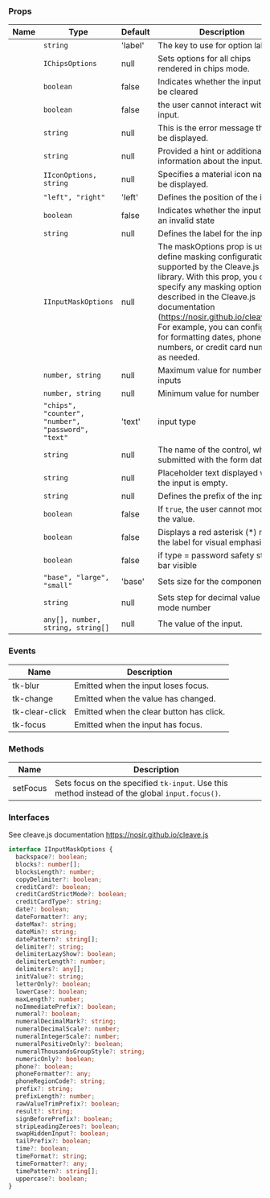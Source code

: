
### Props

| Name | Type | Default | Description |
| ---- | ---- | ------- | ----------- |
| <TkBadge label="chipLabelKey" variant="primary" size="large" type="filledlight"/> | <code>string</code> | 'label' | The key to use for option labels |
| <TkBadge label="chipOptions" variant="primary" size="large" type="filledlight"/> | <code>IChipsOptions</code> | null | Sets options for all chips rendered in chips mode. |
| <TkBadge label="clearable" variant="primary" size="large" type="filledlight"/> | <code>boolean</code> | false | Indicates whether the input can be cleared |
| <TkBadge label="disabled" variant="primary" size="large" type="filledlight"/> | <code>boolean</code> | false | the user cannot interact with the input. |
| <TkBadge label="error" variant="primary" size="large" type="filledlight"/> | <code>string</code> | null | This is the error message that will be displayed. |
| <TkBadge label="hint" variant="primary" size="large" type="filledlight"/> | <code>string</code> | null | Provided a hint or additional information about the input. |
| <TkBadge label="icon" variant="primary" size="large" type="filledlight"/> | <code>IIconOptions, string</code> | null | Specifies a material icon name to be displayed. |
| <TkBadge label="iconPosition" variant="primary" size="large" type="filledlight"/> | <code>"left", "right"</code> | 'left' | Defines the position of the icon. |
| <TkBadge label="invalid" variant="primary" size="large" type="filledlight"/> | <code>boolean</code> | false | Indicates whether the input is in an invalid state |
| <TkBadge label="label" variant="primary" size="large" type="filledlight"/> | <code>string</code> | null | Defines the label for the input. |
| <TkBadge label="maskOptions" variant="primary" size="large" type="filledlight"/> | <code>IInputMaskOptions</code> | null | The maskOptions prop is used to define masking configurations supported by the Cleave.js library. With this prop, you can specify any masking options described in the Cleave.js documentation (https://nosir.github.io/cleave.js/). For example, you can configure it for formatting dates, phone numbers, or credit card numbers as needed. |
| <TkBadge label="max" variant="primary" size="large" type="filledlight"/> | <code>number, string</code> | null | Maximum value for number inputs |
| <TkBadge label="min" variant="primary" size="large" type="filledlight"/> | <code>number, string</code> | null | Minimum value for number inputs |
| <TkBadge label="mode" variant="primary" size="large" type="filledlight"/> | <code>"chips", "counter", "number", "password", "text"</code> | 'text' | input type |
| <TkBadge label="name" variant="primary" size="large" type="filledlight"/> | <code>string</code> | null | The name of the control, which is submitted with the form data. |
| <TkBadge label="placeholder" variant="primary" size="large" type="filledlight"/> | <code>string</code> | null | Placeholder text displayed when the input is empty. |
| <TkBadge label="pre" variant="primary" size="large" type="filledlight"/> | <code>string</code> | null | Defines the prefix of the input; |
| <TkBadge label="readonly" variant="primary" size="large" type="filledlight"/> | <code>boolean</code> | false | If `true`, the user cannot modify the value. |
| <TkBadge label="showAsterisk" variant="primary" size="large" type="filledlight"/> | <code>boolean</code> | false | Displays a red asterisk (*) next to the label for visual emphasis. |
| <TkBadge label="showSafetyStatus" variant="primary" size="large" type="filledlight"/> | <code>boolean</code> | false | if type = password safety status bar visible |
| <TkBadge label="size" variant="primary" size="large" type="filledlight"/> | <code>"base", "large", "small"</code> | 'base' | Sets size for the component. |
| <TkBadge label="step" variant="primary" size="large" type="filledlight"/> | <code>string</code> | null | Sets step for decimal value with mode number |
| <TkBadge label="value" variant="primary" size="large" type="filledlight"/> | <code>any[], number, string, string[]</code> | null | The value of the input. |

### Events

| Name | Description |
| ---- | ----------- |
| tk-blur | Emitted when the input loses focus. |
| tk-change | Emitted when the value has changed. |
| tk-clear-click | Emitted when the clear button has click. |
| tk-focus | Emitted when the input has focus. |

### Methods

| Name | Description |
| ---- | ----------- |
| setFocus | Sets focus on the specified `tk-input`. Use this method instead of the global `input.focus()`. |

### Interfaces

See cleave.js documentation https://nosir.github.io/cleave.js

```typescript
interface IInputMaskOptions {
  backspace?: boolean;
  blocks?: number[];
  blocksLength?: number;
  copyDelimiter?: boolean;
  creditCard?: boolean;
  creditCardStrictMode?: boolean;
  creditCardType?: string;
  date?: boolean;
  dateFormatter?: any;
  dateMax?: string;
  dateMin?: string;
  datePattern?: string[];
  delimiter?: string;
  delimiterLazyShow?: boolean;
  delimiterLength?: number;
  delimiters?: any[];
  initValue?: string;
  letterOnly?: boolean;
  lowerCase?: boolean;
  maxLength?: number;
  noImmediatePrefix?: boolean;
  numeral?: boolean;
  numeralDecimalMark?: string;
  numeralDecimalScale?: number;
  numeralIntegerScale?: number;
  numeralPositiveOnly?: boolean;
  numeralThousandsGroupStyle?: string;
  numericOnly?: boolean;
  phone?: boolean;
  phoneFormatter?: any;
  phoneRegionCode?: string;
  prefix?: string;
  prefixLength?: number;
  rawValueTrimPrefix?: boolean;
  result?: string;
  signBeforePrefix?: boolean;
  stripLeadingZeroes?: boolean;
  swapHiddenInput?: boolean;
  tailPrefix?: boolean;
  time?: boolean;
  timeFormat?: string;
  timeFormatter?: any;
  timePattern?: string[];
  uppercase?: boolean;
}
```

